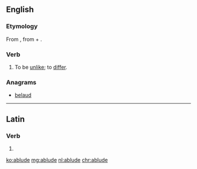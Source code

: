 ==English==

===Etymology===
From {{etyl|la|en}} {{m|la|ablūdō||differ from}}, from {{term|ab||from|lang=la}} + {{m|la|lūdō||play; trick}}.

===Verb===
{{en-verb|ablud}}

# {{context|obsolete|lang=en}} To be [[unlike]]; to [[differ]].
#: {{rfquotek|Bishop Hall}}

===Anagrams===
* [[belaud#English|belaud]]

----

==Latin==

===Verb===
{{la-verb-form|ablūde}}

# {{inflection of|ablūdō||2|s|pres|act|imp|lang=la}}

[[ko:ablude]]
[[mg:ablude]]
[[nl:ablude]]
[[chr:ablude]]